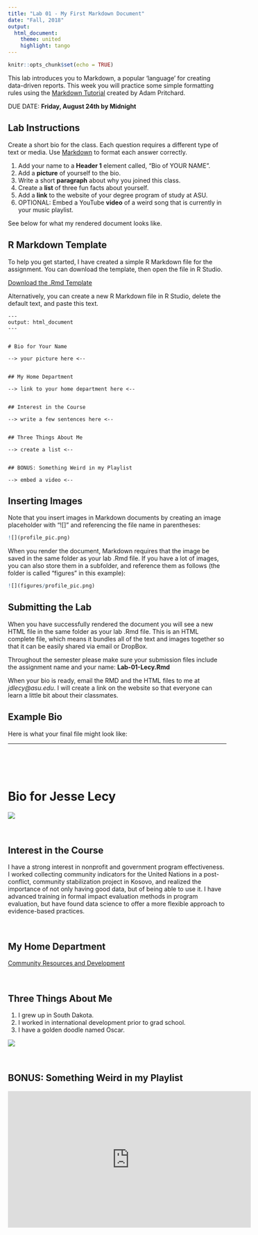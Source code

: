 ```yaml
---
title: "Lab 01 - My First Markdown Document"
date: "Fall, 2018"
output:
  html_document:
    theme: united
    highlight: tango
---
```



```r
knitr::opts_chunk$set(echo = TRUE)
```

This lab introduces you to Markdown, a popular 'language' for creating data-driven reports. This week you will practice some simple formatting rules using the [Markdown Tutorial](https://github.com/adam-p/markdown-here/wiki/Markdown-Cheatsheet) created by Adam Pritchard.

DUE DATE: **Friday, August 24th by Midnight**


## Lab Instructions

Create a short bio for the class. Each question requires a different type of text or media. Use [Markdown](https://github.com/adam-p/markdown-here/wiki/Markdown-Cheatsheet) to format each answer correctly.

1. Add your name to a **Header 1** element called, "Bio of YOUR NAME".
2. Add a **picture** of yourself to the bio.
3. Write a short **paragraph** about why you joined this class.
4. Create a **list** of three fun facts about yourself. 
5. Add a **link** to the website of your degree program of study at ASU.
6. OPTIONAL: Embed a YouTube **video** of a weird song that is currently in your music playlist. 

See below for what my rendered document looks like.



## R Markdown Template

To help you get started, I have created a simple R Markdown file for the assignment. You can download the template, then open the file in R Studio.

[ Download the .Rmd Template ](https://cdn.rawgit.com/DS4PS/Data-Science-Class/master/LABS/lab-01-template.Rmd)

Alternatively, you can create a new R Markdown file in R Studio, delete the default text, and paste this text.

```
---
output: html_document
---


# Bio for Your Name

--> your picture here <--


## My Home Department

--> link to your home department here <--


## Interest in the Course

--> write a few sentences here <--


## Three Things About Me

--> create a list <--


## BONUS: Something Weird in my Playlist

--> embed a video <--

```


## Inserting Images

Note that you insert images in Markdown documents by creating an image placeholder with "![]" and referencing the file name in parentheses:

```r
![](profile_pic.png)
```

When you render the document, Markdown requires that the image be saved in the same folder as your lab .Rmd file. If you have a lot of images, you can also store them in a subfolder, and reference them as follows (the folder is called "figures" in this example):

```r
![](figures/profile_pic.png)
```



## Submitting the Lab

When you have successfully rendered the document you will see a new HTML file in the same folder as your lab .Rmd file. This is an HTML complete file, which means it bundles all of the text and images together so that it can be easily shared via email or DropBox.

Throughout the semester please make sure your submission files include the assignment name and your name: **Lab-01-Lecy.Rmd**

When your bio is ready, email the RMD and the HTML files to me at *jdlecy@asu.edu*. I will create a link on the website so that everyone can learn a little bit about their classmates. 



## Example Bio

Here is what your final file might look like:


---------

<br><br><br>


# Bio for Jesse Lecy

![](figures/lecy.jpg)


<br>

## Interest in the Course

I have a strong interest in nonprofit and government program effectiveness. I worked collecting community indicators for the United Nations in a post-conflict, community stabilization project in Kosovo, and realized the importance of not only having good data, but of being able to use it. I have advanced training in formal impact evaluation methods in program evaluation, but have found data science to offer a more flexible approach to evidence-based practices. 

<br>

## My Home Department

[Community Resources and Development](https://scrd.asu.edu/)


<br>

## Three Things About Me

1. I grew up in South Dakota.
2. I worked in international development prior to grad school.
3. I have a golden doodle named Oscar. 


![](figures/oscar4.JPG)


<br>

## BONUS: Something Weird in my Playlist

<iframe width="560" height="315" src="https://www.youtube.com/embed/6cIxF4Ex7a4?rel=0" frameborder="0" allow="autoplay; encrypted-media" allowfullscreen></iframe>

<br>
<br>






